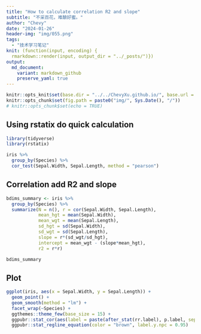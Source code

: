 ```yaml
---
title: "How to calculate correlation R2 and slope"
subtitle: "不采百花，难酿好蜜。"
author: "Chevy"
date: "2024-01-26"
header-img: "img/055.png"
tags:
  - "技术学习笔记"
knit: (function(input, encoding) {
  rmarkdown::render(input, output_dir = "../_posts/")})
output: 
  md_document:
    variant: markdown_github
    preserve_yaml: true
---
```


```r
knitr::opts_knit$set(base.dir = "../../ChevyXu.github.io/", base.url = "/")
knitr::opts_chunk$set(fig.path = paste0("img/", Sys.Date(), "/"))
# knitr::opts_chunk$set(echo = TRUE)
```

## Using rstatix do quick calculation

```r
library(tidyverse)
library(rstatix)

iris %>%
  group_by(Species) %>%
  cor_test(Sepal.Width, Sepal.Length, method = "pearson")

```

## Correlation add R2 and slope

```r
bdims_summary <- iris %>%
  group_by(Species) %>%
  summarize(N = n(), r = cor(Sepal.Width, Sepal.Length),
            mean_hgt = mean(Sepal.Width), 
            mean_wgt = mean(Sepal.Length),
            sd_hgt = sd(Sepal.Width), 
            sd_wgt = sd(Sepal.Length),
            slope = r*(sd_wgt/sd_hgt),
            intercept = mean_wgt - (slope*mean_hgt),
            r2 = r*r)

bdims_summary
```

## Plot

```r
ggplot(iris, aes(x = Sepal.Width, y = Sepal.Length)) +
  geom_point() +
  geom_smooth(method = "lm") +
  facet_wrap(~Species) + 
  ggthemes::theme_few(base_size = 15) +
  ggpubr::stat_cor(aes(label = paste(after_stat(rr.label), p.label, sep = "~ `,`~")), color = "brown", label.y.npc = 1) +
  ggpubr::stat_regline_equation(color = "brown", label.y.npc = 0.95) 
```

